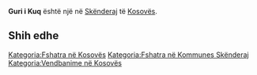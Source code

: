 {{Fshat në 
 | Emri                = Guri i Kuq
 | EmriAlt                = 
 | NAME_SHORT_FORM=      
 | NAME_GENERIC=      
 | NAME_SORT_NAME_RO=      GURIIKUQ
 | FULL_NAME_RO = Guri i Kuq
 | FULL_NAME_ND_RO=Guri i Kuq
 | SORT_NAME_RG=GURIIKUQ
 | FULL_NAME_RG=Guri i Kuq
 | FULL_NAME_ND_RG=Guri i Kuq
 | SRP_NAME_SHORT_FORM=      
 | SRP_NAME_GENERIC=      
 | SRP_NAME_SORT_NAME_RO=      
 | SRP_FULL_NAME_RO = 
 | SRP_FULL_NAME_ND_RO=
 | SRP_SORT_NAME_RG=
 | SRP_FULL_NAME_RG=
 | SRP_FULL_NAME_ND_RG=
 | Emri (Rasa dhanore) = 
 | Figura              = 
 | Shteti              = Kosovo
 | Komuna              = Skënderaj
 | Kodi postar         = 
 | Sipërfaqja          = 

 | Popullsia           = 

 | Regj. i popullsisë  = 
 | Dend. e popullsisë  = 
 | Faqja zyrtare       = 
 <!--- Koordinatat ----> 
 | Gjerësia            = 42.472778
 | Gjatësia            = 20.556111
 | Lartësia            = 
}}
'''Guri i Kuq''' është një [[]] në [[Skënderaj]] të [[Kosovës]].

<!-- == Gjeografia == -->
<!-- == Historia == -->
<!-- == Demografia == -->
== Shih edhe ==
{{Komuna Skënderaj}}
{{Kosovo-Administrata-Cung}}

[[Kategoria:Fshatra në Kosovës]]
[[Kategoria:Fshatra në Kommunes Skënderaj]]
[[Kategoria:Vendbanime në Kosovës]]